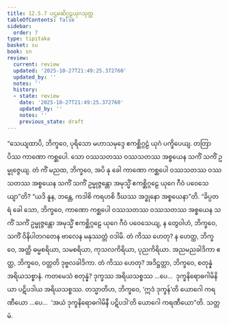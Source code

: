 ```yaml
---
title: 12.5.7 ပဌမဆိဂ္ဂဠယုဂသုတ္တ
tableOfContents: false
sidebar:
  order: 7
type: tipitaka
basket: su
book: sn
review:
  current: review
  updated: '2025-10-27T21:49:25.372760'
  updated_by: ''
  notes: ''
  history:
  - state: review
    date: '2025-10-27T21:49:25.372760'
    updated_by: ''
    notes: ''
    previous_state: draft
---
```



<ReviewStatus review={frontmatter.review} showDetails={true} />

<HypothesisAnnotation frontmatter={frontmatter} />

<DynamicBreadcrumb />

<Division number="1117" book="sn" e="ch" v="18" p="446">

<Paragraph number="2390" book="sn">
“သေယျထာပိ, ဘိက္ခဝေ, ပုရိသော မဟာသမုဒ္ဒေ ဧကစ္ဆိဂ္ဂဠံ ယုဂံ ပက္ခိပေယျ. တတြာပိဿ ကာဏော ကစ္ဆပေါ. သော ဝဿသတဿ ဝဿသတဿ အစ္စယေန သကိံ သကိံ ဥမ္မုဇ္ဇေယျ. တံ ကိံ မညထ, ဘိက္ခဝေ, အပိ နု ခေါ ကာဏော ကစ္ဆပေါ ဝဿသတဿ ဝဿသတဿ အစ္စယေန သကိံ သကိံ ဥမ္မုဇ္ဇန္တော အမုသ္မိံ ဧကစ္ဆိဂ္ဂဠေ ယုဂေ ဂီဝံ ပဝေသေယျာ”တိ? “ယဒိ နူန, ဘန္တေ, ကဒါစိ ကရဟစိ ဒီဃဿ အဒ္ဓုနော အစ္စယေနာ”တိ.
</Paragraph>

<Paragraph number="2391" book="sn">
“ခိပ္ပတရံ ခေါ သော, ဘိက္ခဝေ, ကာဏော ကစ္ဆပေါ ဝဿသတဿ ဝဿသတဿ အစ္စယေန သကိံ သကိံ ဥမ္မုဇ္ဇန္တော အမုသ္မိံ ဧကစ္ဆိဂ္ဂဠေ ယုဂေ ဂီဝံ ပဝေသေယျ, န တွေဝါဟံ, ဘိက္ခဝေ, သကိံ ဝိနိပါတဂတေန ဗာလေန မနုဿတ္တံ ဝဒါမိ.
</Paragraph>

<Paragraph number="2392" book="sn">
တံ ကိဿ ဟေတု? န ဟေတ္ထ, ဘိက္ခဝေ, အတ္ထိ ဓမ္မစရိယာ, သမစရိယာ, ကုသလကိရိယာ, ပုညကိရိယာ. အညမညခါဒိကာ ဧတ္ထ, ဘိက္ခဝေ, ဝတ္တတိ ဒုဗ္ဗလခါဒိကာ. တံ ကိဿ ဟေတု? အဒိဋ္ဌတ္တာ, ဘိက္ခဝေ, စတုန္နံ အရိယသစ္စာနံ. ကတမေသံ စတုန္နံ? ဒုက္ခဿ အရိယသစ္စဿ …ပေ…  ဒုက္ခနိရောဓဂါမိနိယာ ပဋိပဒါယ အရိယသစ္စဿ.
</Paragraph>

<Paragraph number="2393" book="sn">
တသ္မာတိဟ, ဘိက္ခဝေ, ‘ဣဒံ ဒုက္ခန်’တိ ယောဂေါ ကရဏီယော …ပေ…  ‘အယံ ဒုက္ခနိရောဓဂါမိနီ ပဋိပဒါ’တိ ယောဂေါ ကရဏီယော”တိ.

</Paragraph>
</Division>

<Paragraph number="2394" type="center" book="sn">
သတ္တမံ.
</Paragraph>